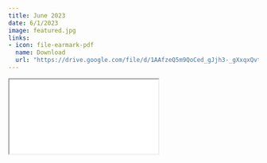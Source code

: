 ```yaml
---
title: June 2023
date: 6/1/2023
image: featured.jpg
links:
- icon: file-earmark-pdf
  name: Download
  url: "https://drive.google.com/file/d/1AAfzeQ5m9QoCed_gJjh3-_gXxqxQvtU_/view?usp=sharing"
---
```



```{=html}
<iframe class="news ar4x3" src="./june23.html" title="June Newsletter"></iframe>
```

